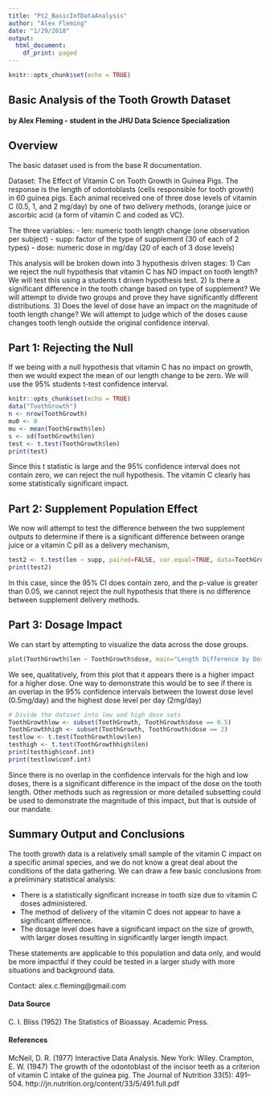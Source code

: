 ```yaml
---
title: "Pt2_BasicInfDataAnalysis"
author: "Alex Fleming"
date: "1/29/2018"
output:
  html_document:
    df_print: paged
---
```

```r
knitr::opts_chunk$set(echo = TRUE)
```
## Basic Analysis of the Tooth Growth Dataset
#### by Alex Fleming - student in the JHU Data Science Specialization

## Overview
The basic dataset used is from the base R documentation. 

Dataset: The Effect of Vitamin C on Tooth Growth in Guinea Pigs. The response is the length of odontoblasts (cells responsible for tooth growth) in 60 guinea pigs. Each animal received one of three dose levels of vitamin C (0.5, 1, and 2 mg/day) by one of two delivery methods, (orange juice or ascorbic acid (a form of vitamin C and coded as VC).

The three variables:
- len: numeric tooth length change (one observation per subject)
- supp: factor of the type of supplement (30 of each of 2 types)
- dose: numeric dose in mg/day (20 of each of 3 dose levels)

This analysis will be broken down into 3 hypothesis driven stages:
1) Can we reject the null hypothesis that vitamin C has NO impact on tooth length? We will test this using a students t driven hypothesis test.
2) Is there a significant difference in the tooth change based on type of supplement? We will attempt to divide two groups and prove they have significantly different distributions.
3) Does the level of dose have an impact on the magnitude of tooth length change? We will attempt to judge which of the doses cause changes tooth lengh outside the original confidence interval.

## Part 1: Rejecting the Null

If we being with a null hypothesis that vitamin C has no impact on growth, then we would expect the mean of our length change to be zero. We will use the 95% students t-test confidence interval.

```r
knitr::opts_chunk$set(echo = TRUE)
data("ToothGrowth")
n <- nrow(ToothGrowth)
mu0 <- 0
mu <- mean(ToothGrowth$len)
s <- sd(ToothGrowth$len)
test <- t.test(ToothGrowth$len)
print(test)
```

Since this t statistic is large and the 95% confidence interval does not contain zero, we can reject the null hypothesis. The vitamin C clearly has some statistically significant impact.

## Part 2: Supplement Population Effect

We now will attempt to test the difference between the two supplement outputs to determine if there is a significant difference between orange juice or a vitamin C pill as a delivery mechanism,

```r
test2 <- t.test(len ~ supp, paired=FALSE, var.equal=TRUE, data=ToothGrowth)
print(test2)
```

In this case, since the 95% CI does contain zero, and the p-value is greater than 0.05, we cannot reject the null hypothesis that there is no difference between supplement delivery methods. 

## Part 3: Dosage Impact

We can start by attempting to visualize the data across the dose groups.
```r
plot(ToothGrowth$len ~ ToothGrowth$dose, main="Length Difference by Dose Level", xlab="Dose Level in mg/day", ylab="Change in Length", pch=18)
```

We see, qualitatively, from this plot that it appears there is a higher impact for a higher dose. One way to demonstrate this would be to see if there is an overlap in the 95% confidence intervals between the lowest dose level (0.5mg/day) and the highest dose level per day (2mg/day)

```r
# Divide the dataset into low and high dose sets
ToothGrowthlow <- subset(ToothGrowth, ToothGrowth$dose == 0.5)
ToothGrowthhigh <- subset(ToothGrowth, ToothGrowth$dose == 2)
testlow <- t.test(ToothGrowthlow$len)
testhigh <- t.test(ToothGrowthhigh$len)
print(testhigh$conf.int)
print(testlow$conf.int)
```
Since there is no overlap in the confidence intervals for the high and low doses, there is a significant difference in the impact of the dose on the tooth length. Other methods such as regression or more detailed subsetting could be used to demonstrate the magnitude of this impact, but that is outside of our mandate.

## Summary Output and Conclusions
The tooth growth data is a relatively small sample of the vitamin C impact on a specific animal species, and we do not know a great deal about the conditions of the data gathering. We can draw a few basic conclusions from a preliminary statistical analysis:

- There is a statistically significant increase in tooth size due to vitamin C doses administered.
- The method of delivery of the vitamin C does not appear to have a significant difference.
- The dosage level does have a significant impact on the size of growth, with larger doses resulting in significantly larger length impact.

These statements are applicable to this population and data only, and would be more impactful if they could be tested in a larger study with more situations and background data.

Contact: alex.c.fleming@gmail.com

#### Data Source
C. I. Bliss (1952) The Statistics of Bioassay. Academic Press.

#### References
McNeil, D. R. (1977) Interactive Data Analysis. New York: Wiley.
Crampton, E. W. (1947) The growth of the odontoblast of the incisor teeth as a criterion of vitamin C intake of the guinea pig. The Journal of Nutrition 33(5): 491–504. http://jn.nutrition.org/content/33/5/491.full.pdf